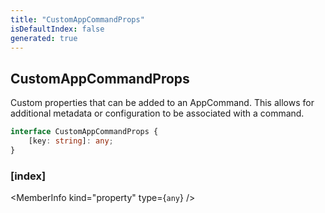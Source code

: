 ```yaml
---
title: "CustomAppCommandProps"
isDefaultIndex: false
generated: true
---
```



<!-- This file was generated from the CommandKit source. Do not modify. Instead, re-run the "docgen" script -->


## CustomAppCommandProps

<GenerationInfo sourceFile="packages/commandkit/src/app/handlers/AppCommandHandler.ts" sourceLine="66" packageName="commandkit" />

Custom properties that can be added to an AppCommand.
This allows for additional metadata or configuration to be associated with a command.

```ts title="Signature"
interface CustomAppCommandProps {
    [key: string]: any;
}
```

<div className="members-wrapper">

### \[index]

<MemberInfo kind="property" type={`any`}   />




</div>
